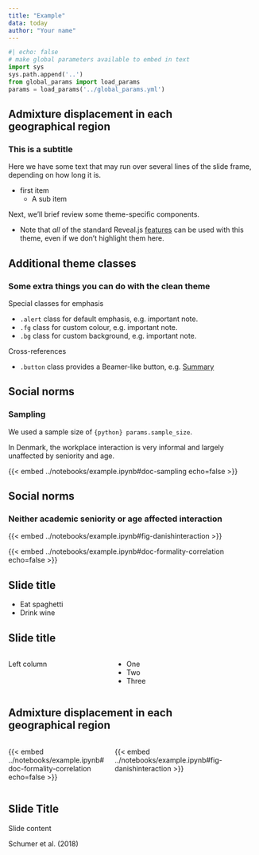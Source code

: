 ```yaml
---
title: "Example"
data: today
author: "Your name"
---
```


```python
#| echo: false
# make global parameters available to embed in text
import sys
sys.path.append('..')
from global_params import load_params
params = load_params('../global_params.yml')
```

## Admixture displacement in each <br>**geographical region** {.smaller}

### This is a subtitle

Here we have some text that may run over several lines of the slide frame,
depending on how long it is.

- first item 
    - A sub item

Next, we'll brief review some theme-specific components.

- Note that _all_ of the standard Reveal.js
[features](https://quarto.org/docs/presentations/revealjs/)
can be used with this theme, even if we don't highlight them here.

## Additional theme classes

### Some extra things you can do with the clean theme

Special classes for emphasis

- `.alert` class for default emphasis, e.g. [important note]{.alert}.
- `.fg` class for custom colour, e.g. [important note]{.fg style="--col: #e64173"}.
- `.bg` class for custom background, e.g. [important note]{.bg style="--col: #e64173"}.

Cross-references

- `.button` class provides a Beamer-like button, e.g.
[[Summary]{.button}](#sec-summary)


## Social norms

### Sampling

We used a sample size of `{python} params.sample_size`.

In Denmark, the workplace interaction is very informal and largely unaffected by seniority and age. 

{{< embed ../notebooks/example.ipynb#doc-sampling echo=false >}}

## Social norms

### Neither academic seniority or age affected interaction

{{< embed ../notebooks/example.ipynb#fig-danishinteraction >}}

<!-- a bug in quarto does not allow successive embeds witout somthing in between (like this) -->

{{< embed ../notebooks/example.ipynb#doc-formality-correlation echo=false >}}

## Slide title

::: {.incremental}
- Eat spaghetti
- Drink wine
:::

## Slide title

:::: {.columns}

::: {.column width="40%"}
Left column
:::

::: {.column width="60%"}
- One
- Two
- Three
:::

::::

## Admixture displacement in each <br>**geographical region** {.smaller}

:::: {.columns}

::: {.column width="40%"}
{{< embed ../notebooks/example.ipynb#doc-formality-correlation echo=false >}}
:::

::: {.column width="60%"}
{{< embed ../notebooks/example.ipynb#fig-danishinteraction >}}
:::

::::

## Slide Title

Slide content

::: aside
Schumer et al. (2018)
:::